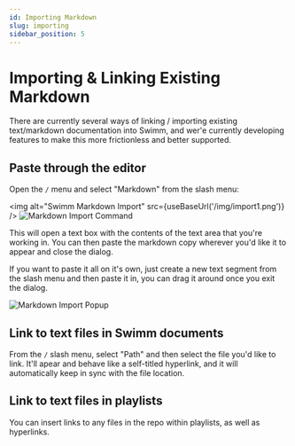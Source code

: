 ```yaml
---
id: Importing Markdown
slug: importing
sidebar_position: 5
---
```


# Importing & Linking Existing Markdown

There are currently several ways of linking / importing existing text/markdown
documentation into Swimm, and wer'e currently developing features to make this
more frictionless and better supported. 

## Paste through the editor

Open the `/` menu and select "Markdown" from the slash menu:

<img alt="Swimm Markdown Import" src={useBaseUrl('/img/import1.png')} />
![Markdown Import Command](../../static/img/import1.png)

This will open a text box with the contents of the text area that you're working 
in. You can then paste the markdown copy wherever you'd like it to appear and
close the dialog. 

If you want to paste it all on it's own, just create a new text segment from the
slash menu and then paste it in, you can drag it around once you exit the dialog.

![Markdown Import Popup](../../static/img/import2.png)
## Link to text files in Swimm documents

From the `/` slash menu, select "Path" and then select the file you'd like to link.
It'll apear and behave like a self-titled hyperlink, and it will automatically keep
in sync with the file location. 

## Link to text files in playlists

You can insert links to any files in the repo within playlists, as well as hyperlinks.
